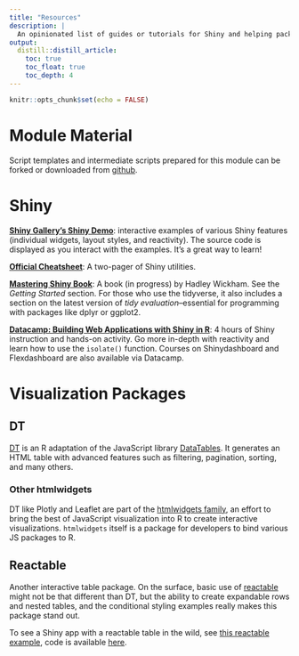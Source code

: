 ```yaml
---
title: "Resources"
description: |
  An opinionated list of guides or tutorials for Shiny and helping packages
output: 
  distill::distill_article:
    toc: true
    toc_float: true
    toc_depth: 4
---
```


```r
knitr::opts_chunk$set(echo = FALSE)
```

# Module Material

Script templates and intermediate scripts prepared for this module can be forked or downloaded from [github](https://github.com/psrc/intro-shiny). 

# Shiny

**[Shiny Gallery's Shiny Demo](https://shiny.rstudio.com/gallery/#demos)**: interactive examples of various Shiny features (individual widgets, layout styles, and reactivity). The source code is displayed as you interact with the examples. It's a great way to learn! 

**[Official Cheatsheet](https://github.com/rstudio/cheatsheets/blob/master/shiny.pdf)**: A two-pager of Shiny utilities. 

**[Mastering Shiny Book](https://mastering-shiny.org/index.html)**: A book (in progress) by Hadley Wickham. See the *Getting Started* section. For those who use the tidyverse, it also includes a section on the latest version of *tidy evaluation*--essential for programming with packages like dplyr or ggplot2.

**[Datacamp: Building Web Applications with Shiny in R](https://learn.datacamp.com/courses/building-web-applications-with-shiny-in-r)**: 4 hours of Shiny instruction and hands-on activity. Go more in-depth with reactivity and learn how to use the `isolate()` function. Courses on Shinydashboard and Flexdashboard are also available via Datacamp.


# Visualization Packages

## DT

[DT](https://rstudio.github.io/DT/) is an R adaptation of the JavaScript library [DataTables](https://datatables.net/). It generates an HTML table with advanced features such as filtering, pagination, sorting, and many others.

### Other htmlwidgets

DT like Plotly and Leaflet are part of the [htmlwidgets family](https://www.htmlwidgets.org/showcase_leaflet.html), an effort to bring the best of JavaScript visualization into R to create interactive visualizations. `htmlwidgets` itself is a package for developers to bind various JS packages to R.

## Reactable

Another interactive table package. On the surface, basic use of [reactable](https://glin.github.io/reactable/) might not be that different than DT, but the ability to create expandable rows and nested tables, and the conditional styling examples really makes this package stand out.

To see a Shiny app with a reactable table in the wild, see [this reactable example](https://christy-lam.shinyapps.io/ofm-wa-estimates/), code is available [here](https://github.com/cyyllam/ofm-wa-estimates).

